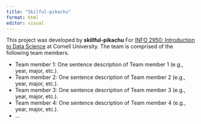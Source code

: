 ```yaml
---
title: "Skilful-pikachu"
format: html
editor: visual
---
```


This project was developed by **skillful-pikachu** For [INFO 2950: Introduction to Data Science](https://info2950.infosci.cornell.edu) at Cornell University. The team is comprised of the following team members.

-   Team member 1: One sentence description of Team member 1 (e.g., year, major, etc.).
-   Team member 2: One sentence description of Team member 2 (e.g., year, major, etc.).
-   Team member 3: One sentence description of Team member 3 (e.g., year, major, etc.).
-   Team member 4: One sentence description of Team member 4 (e.g., year, major, etc.).
-   ...
